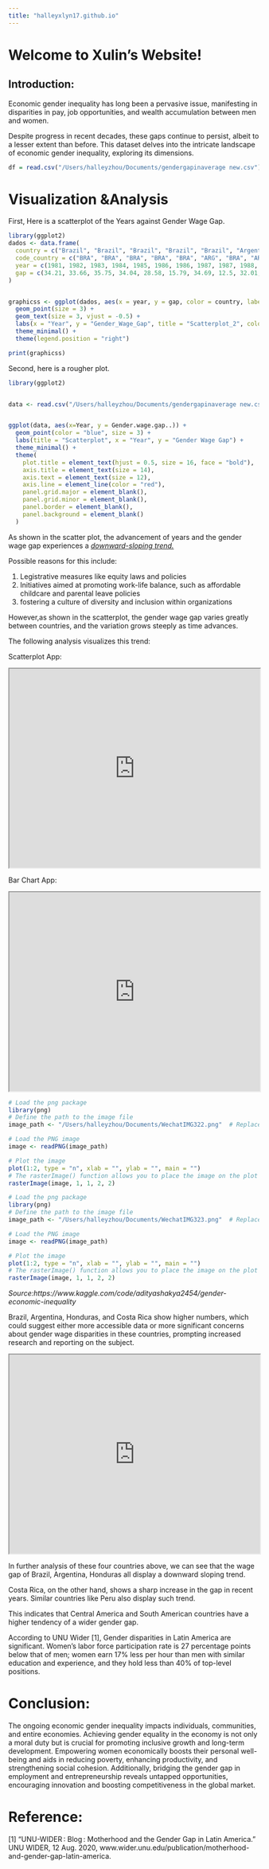 ```yaml
---
title: "halleyxlyn17.github.io"
---
```


# Welcome to Xulin's Website!

## Introduction:

Economic gender inequality has long been a pervasive issue, manifesting in disparities in pay, job opportunities, and wealth accumulation between men and women.

Despite progress in recent decades, these gaps continue to persist, albeit to a lesser extent than before. This dataset delves into the intricate landscape of economic gender inequality, exploring its dimensions.

```r
df = read.csv("/Users/halleyzhou/Documents/gendergapinaverage new.csv")
```

# Visualization &Analysis

First, Here is a scatterplot of the Years against Gender Wage Gap.

```r
library(ggplot2)
dados <- data.frame(
  country = c("Brazil", "Brazil", "Brazil", "Brazil", "Brazil", "Argentina", "Brazil", "Argentina", "Brazil", "Argentina", "Brazil", "Brazil", "Costa Rica", "Mexico", "Panama", "Uruguay", "Venezuela", "Brazil", "Chile"),
  code_country = c("BRA", "BRA", "BRA", "BRA", "BRA", "ARG", "BRA", "ARG", "BRA", "ARG", "BRA", "BRA", "CRI", "MEX", "PAN", "URY", "VEN", "BRA", "CHL"),
  year = c(1981, 1982, 1983, 1984, 1985, 1986, 1986, 1987, 1987, 1988, 1988, 1989, 1989, 1989, 1989, 1989, 1989, 1990, 1990),
  gap = c(34.21, 33.66, 35.75, 34.04, 28.58, 15.79, 34.69, 12.5, 32.01, 11.31, 30.88, 33.33, 4.55, 20.58, 18.18, 22.22, 11.78, 26.11, 26.45)
)


graphicss <- ggplot(dados, aes(x = year, y = gap, color = country, label = code_country)) +
  geom_point(size = 3) +
  geom_text(size = 3, vjust = -0.5) +
  labs(x = "Year", y = "Gender_Wage_Gap", title = "Scatterplot_2", color = "Countries") +
  theme_minimal() +
  theme(legend.position = "right")

print(graphicss)

```

Second, here is a rougher plot.

```r
library(ggplot2)


data <- read.csv("/Users/halleyzhou/Documents/gendergapinaverage new.csv")


ggplot(data, aes(x=Year, y = Gender.wage.gap..)) +
  geom_point(color = "blue", size = 3) +
  labs(title = "Scatterplot", x = "Year", y = "Gender Wage Gap") +
  theme_minimal() +
  theme(
    plot.title = element_text(hjust = 0.5, size = 16, face = "bold"),
    axis.title = element_text(size = 14),
    axis.text = element_text(size = 12),
    axis.line = element_line(color = "red"),
    panel.grid.major = element_blank(),
    panel.grid.minor = element_blank(),
    panel.border = element_blank(),
    panel.background = element_blank()
  )

```

As shown in the scatter plot, the advancement of years and the gender wage gap experiences a [*downward-sloping trend.*]{.underline}

Possible reasons for this include:

1)  Legistrative measures like equity laws and policies
2)  Initiatives aimed at promoting work-life balance, such as affordable childcare and parental leave policies
3)  fostering a culture of diversity and inclusion within organizations

However,as shown in the scatterplot, the gender wage gap varies greatly between countries, and the variation grows steeply as time advances.

The following analysis visualizes this trend:

Scatterplot App:

```{=html}
<iframe height = "400" width = "100%" src = "https://harleyxlyn17.shinyapps.io/halleysapp/"></iframe>
```
Bar Chart App:

```{=html}
<iframe height = "400" width = "100%" src =
"https://harleyxlyn17.shinyapps.io/app_3/"></iframe>
```
```r

# Load the png package
library(png)
# Define the path to the image file
image_path <- "/Users/halleyzhou/Documents/WechatIMG322.png"  # Replace with the path to your PNG file

# Load the PNG image
image <- readPNG(image_path)

# Plot the image
plot(1:2, type = "n", xlab = "", ylab = "", main = "")
# The rasterImage() function allows you to place the image on the plot
rasterImage(image, 1, 1, 2, 2)

```

```r

# Load the png package
library(png)
# Define the path to the image file
image_path <- "/Users/halleyzhou/Documents/WechatIMG323.png"  # Replace with the path to your PNG file

# Load the PNG image
image <- readPNG(image_path)

# Plot the image
plot(1:2, type = "n", xlab = "", ylab = "", main = "")
# The rasterImage() function allows you to place the image on the plot
rasterImage(image, 1, 1, 2, 2)

```

*Source:https://www.kaggle.com/code/adityashakya2454/gender-economic-inequality*

Brazil, Argentina, Honduras, and Costa Rica show higher numbers, which could suggest either more accessible data or more significant concerns about gender wage disparities in these countries, prompting increased research and reporting on the subject.

```{=html}
<iframe height = "400" width = "100%" src =
"https://harleyxlyn17.shinyapps.io/app_2/"></iframe>
```
In further analysis of these four countries above, we can see that the wage gap of Brazil, Argentina, Honduras all display a downward sloping trend.

Costa Rica, on the other hand, shows a sharp increase in the gap in recent years. Similar countries like Peru also display such trend.

This indicates that Central America and South American countries have a higher tendency of a wider gender gap.

According to UNU Wider \[1\], Gender disparities in Latin America are significant. Women's labor force participation rate is 27 percentage points below that of men; women earn 17% less per hour than men with similar education and experience, and they hold less than 40% of top-level positions.


# Conclusion:

The ongoing economic gender inequality impacts individuals, communities, and entire economies. Achieving gender equality in the economy is not only a moral duty but is crucial for promoting inclusive growth and long-term development. Empowering women economically boosts their personal well-being and aids in reducing poverty, enhancing productivity, and strengthening social cohesion. Additionally, bridging the gender gap in employment and entrepreneurship reveals untapped opportunities, encouraging innovation and boosting competitiveness in the global market.

# Reference: 

\[1\] “UNU-WIDER : Blog : Motherhood and the Gender Gap in Latin America.” UNU WIDER, 12 Aug. 2020, www.wider.unu.edu/publication/motherhood-and-gender-gap-latin-america.



